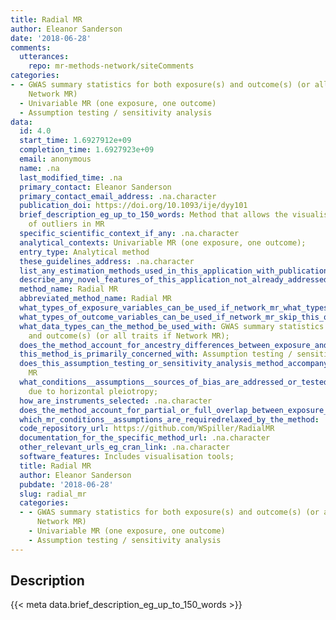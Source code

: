 ```yaml
---
title: Radial MR
author: Eleanor Sanderson
date: '2018-06-28'
comments:
  utterances:
    repo: mr-methods-network/siteComments
categories:
- - GWAS summary statistics for both exposure(s) and outcome(s) (or all traits if
    Network MR)
  - Univariable MR (one exposure, one outcome)
  - Assumption testing / sensitivity analysis
data:
  id: 4.0
  start_time: 1.6927912e+09
  completion_time: 1.6927923e+09
  email: anonymous
  name: .na
  last_modified_time: .na
  primary_contact: Eleanor Sanderson
  primary_contact_email_address: .na.character
  publication_doi: https://doi.org/10.1093/ije/dyy101
  brief_description_eg_up_to_150_words: Method that allows the visualisation and removal
    of outliers in MR
  specific_scientific_context_if_any: .na.character
  analytical_contexts: Univariable MR (one exposure, one outcome);
  entry_type: Analytical method
  these_guidelines_address: .na.character
  list_any_estimation_methods_used_in_this_application_with_publication_and_software_references: .na.character
  describe_any_novel_features_of_this_application_not_already_addressed: .na.character
  method_name: Radial MR
  abbreviated_method_name: Radial MR
  what_types_of_exposure_variables_can_be_used_if_network_mr_what_types_of_traits_can_be_used: Quantitative/continuous;Binary;
  what_types_of_outcome_variables_can_be_used_if_network_mr_skip_this_question: Quantitative/continuous;Binary;
  what_data_types_can_the_method_be_used_with: GWAS summary statistics for both exposure(s)
    and outcome(s) (or all traits if Network MR);
  does_the_method_account_for_ancestry_differences_between_exposure_and_outcome_samples_or_between_samples_for_multiple_traits: 'No'
  this_method_is_primarily_concerned_with: Assumption testing / sensitivity analysis
  does_this_assumption_testing_or_sensitivity_analysis_method_accompany_a_specific_estimation_method: IVW
    MR
  what_conditions__assumptions__sources_of_bias_are_addressed_or_tested_for_by_this_method: Bias
    due to horizontal pleiotropy;
  how_are_instruments_selected: .na.character
  does_the_method_account_for_partial_or_full_overlap_between_exposure_and_outcome_samples_or_between_samples_for_multiple_traits: .na.character
  which_mr_conditions__assumptions_are_requiredrelaxed_by_the_method: .na.character
  code_repository_url: https://github.com/WSpiller/RadialMR
  documentation_for_the_specific_method_url: .na.character
  other_relevant_urls_eg_cran_link: .na.character
  software_features: Includes visualisation tools;
  title: Radial MR
  author: Eleanor Sanderson
  pubdate: '2018-06-28'
  slug: radial_mr
  categories:
  - - GWAS summary statistics for both exposure(s) and outcome(s) (or all traits if
      Network MR)
    - Univariable MR (one exposure, one outcome)
    - Assumption testing / sensitivity analysis
---
```




## Description

{{< meta data.brief_description_eg_up_to_150_words >}}

